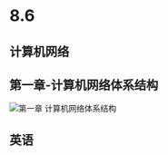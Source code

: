 
# 8.6

> <Hitokoto />

## 计算机网络

## 第一章-计算机网络体系结构

![第一章 计算机网络体系结构](https://pic.redhat.team/uPic/%E7%AC%AC%E4%B8%80%E7%AB%A0%20%E8%AE%A1%E7%AE%97%E6%9C%BA%E7%BD%91%E7%BB%9C%E4%BD%93%E7%B3%BB%E7%BB%93%E6%9E%84.png)

## 英语

